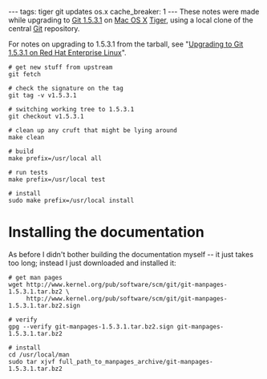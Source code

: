 ---
tags: tiger git updates os.x
cache_breaker: 1
---
These notes were made while upgrading to [[Git 1.5.3.1]] on [[Mac OS X]] [[Tiger]], using a local clone of the central [[Git]] repository.

For notes on upgrading to 1.5.3.1 from the tarball, see "[[Upgrading to Git 1.5.3.1 on Red Hat Enterprise Linux]]".

<pre># get new stuff from upstream
git fetch

# check the signature on the tag
git tag -v v1.5.3.1

# switching working tree to 1.5.3.1
git checkout v1.5.3.1

# clean up any cruft that might be lying around
make clean

# build
make prefix=/usr/local all

# run tests
make prefix=/usr/local test

# install
sudo make prefix=/usr/local install</pre>

= Installing the documentation =

As before I didn't bother building the documentation myself -- it just takes too long; instead I just downloaded and installed it:

<pre># get man pages
wget http://www.kernel.org/pub/software/scm/git/git-manpages-1.5.3.1.tar.bz2 \
     http://www.kernel.org/pub/software/scm/git/git-manpages-1.5.3.1.tar.bz2.sign

# verify
gpg --verify git-manpages-1.5.3.1.tar.bz2.sign git-manpages-1.5.3.1.tar.bz2

# install
cd /usr/local/man
sudo tar xjvf full_path_to_manpages_archive/git-manpages-1.5.3.1.tar.bz2</pre>
